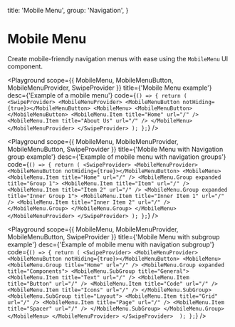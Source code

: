 
  title: 'Mobile Menu',
  group: 'Navigation',
}

# Mobile Menu

Create mobile-friendly navigation menus with ease using the `MobileMenu` UI component. 

<Playground
  scope={{ MobileMenu, MobileMenuButton, MobileMenuProvider, SwipeProvider }}
  title={'Mobile Menu example'}
  desc={'Example of a mobile menu'}
  code={`
  () => {
     return (
    <SwipeProvider>
      <MobileMenuProvider>
        <MobileMenuButton notHiding={true}></MobileMenuButton>
        <MobileMenu>
          <MobileMenuButton></MobileMenuButton>
          <MobileMenu.Item title="Home" url="/" />
          <MobileMenu.Item title="About Us" url="/" />
        </MobileMenu>
      </MobileMenuProvider>
    </SwipeProvider>
    );
  };
  `}
/>

<Playground
  scope={{ MobileMenu, MobileMenuProvider, MobileMenuButton, SwipeProvider }}
  title={'Mobile Menu with Navigation group example'}
  desc={'Example of mobile menu with navigation groups'}
  code={`
    () => {
     return (
        <SwipeProvider>
          <MobileMenuProvider>
            <MobileMenuButton notHiding={true}></MobileMenuButton>
              <MobileMenu>
                <MobileMenu.Item title="Home" url="/" />
                <MobileMenu.Group expanded title="Group 1">
                  <MobileMenu.Item title="Item" url="/" />
                  <MobileMenu.Item title="Item 2" url="/" />
                  <MobileMenu.Group expanded title="Inner Group 1">
                    <MobileMenu.Item title="Inner Item 1" url="/" />
                    <MobileMenu.Item title="Inner Item 2" url="/" />
                  </MobileMenu.Group>
                </MobileMenu.Group>
              </MobileMenu>
           </MobileMenuProvider>
        </SwipeProvider>
   );
    };
  `}
/>

<Playground
  scope={{ MobileMenu, MobileMenuProvider, MobileMenuButton, SwipeProvider }}
  title={'Mobile Menu with subgroup example'}
  desc={'Example of mobile menu with navigation subgroup'}
  code={`
    () => {
     return (
    <SwipeProvider>
     <MobileMenuProvider>
        <MobileMenuButton notHiding={true}></MobileMenuButton>
        <MobileMenu>
          <MobileMenu.Group title="Home" url="/" />
          <MobileMenu.Group expanded title="Components">
            <MobileMenu.SubGroup title="General">
              <MobileMenu.Item title="Text" url="/" />
              <MobileMenu.Item title="Button" url="/" />
              <MobileMenu.Item title="Code" url="/" />
              <MobileMenu.Item title="Icons" url="/" />
            </MobileMenu.SubGroup>
            <MobileMenu.SubGroup title="Layout">
              <MobileMenu.Item title="Grid" url="/" />
              <MobileMenu.Item title="Page" url="/" />
              <MobileMenu.Item title="Spacer" url="/" />
            </MobileMenu.SubGroup>
          </MobileMenu.Group>
      </MobileMenu>
     </MobileMenuProvider>
    </SwipeProvider> 
     );
    };
  `}
/>

<Attributes component="MobileMenu" edit="/app/components/mobile-menu.mdx"></Attributes>

